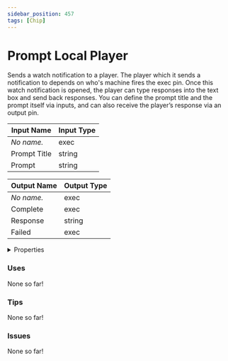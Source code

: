 ```yaml
---
sidebar_position: 457
tags: [Chip]
---
```


# Prompt Local Player

Sends a watch notification to a player. The player which it sends a notification to depends on who's machine fires the exec pin. Once this watch notification is opened, the player can type responses into the text box and send back responses. You can define the prompt title and the prompt itself via inputs, and can also receive the player’s response via an output pin.



| Input Name | Input Type |
|-----------|-----------|
| *No name.* | exec |
| Prompt Title | string |
| Prompt | string |

| Output Name | Output Type |
|-----------|-----------|
| *No name.* | exec |
| Complete | exec |
| Response | string |
| Failed | exec |


<details>
  <summary>Properties</summary>
  <div>
    <div>
    <table>
      <thead>
        <tr>
          <th>Is beta required?</th>
          <th>❌</th>
        </tr>
        <tr>
          <th>Is this chip a trolling risk?</th>
          <th>❌</th>
        </tr>
        <tr>
          <th>Chip UUPD</th>
          <th>46e6b40e-2416-4078-b7dc-a0ecc2c2aa20</th>
        </tr>
      </thead>
    </table>
    </div>
  </div>
</details>

### Uses

None so far!

### Tips

None so far!

### Issues

None so far!